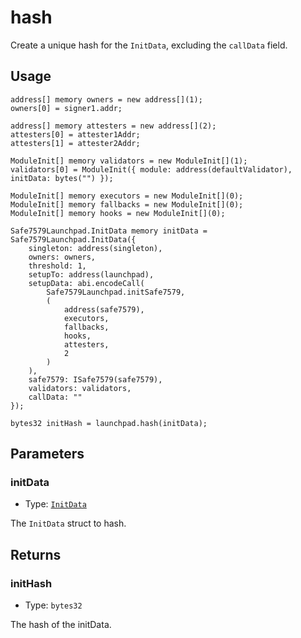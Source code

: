 # hash

Create a unique hash for the `InitData`, excluding the `callData` field.

## Usage

```solidity copy
address[] memory owners = new address[](1);
owners[0] = signer1.addr;

address[] memory attesters = new address[](2);
attesters[0] = attester1Addr;
attesters[1] = attester2Addr;

ModuleInit[] memory validators = new ModuleInit[](1);
validators[0] = ModuleInit({ module: address(defaultValidator), initData: bytes("") });

ModuleInit[] memory executors = new ModuleInit[](0);
ModuleInit[] memory fallbacks = new ModuleInit[](0);
ModuleInit[] memory hooks = new ModuleInit[](0);

Safe7579Launchpad.InitData memory initData = Safe7579Launchpad.InitData({
    singleton: address(singleton),
    owners: owners,
    threshold: 1,
    setupTo: address(launchpad),
    setupData: abi.encodeCall(
        Safe7579Launchpad.initSafe7579,
        (
            address(safe7579),
            executors,
            fallbacks,
            hooks,
            attesters,
            2
        )
    ),
    safe7579: ISafe7579(safe7579),
    validators: validators,
    callData: ""
});

bytes32 initHash = launchpad.hash(initData);
```

## Parameters

### initData

- Type: [`InitData`](/safe7579/glossary/types.mdx#initdata)

The `InitData` struct to hash.

## Returns

### initHash

- Type: `bytes32`

The hash of the initData.
